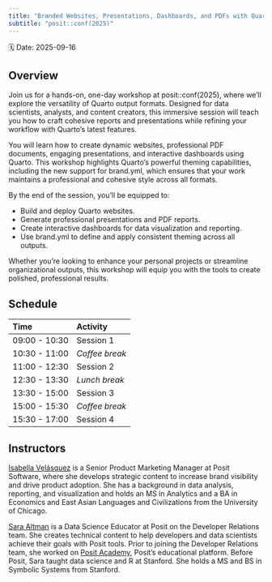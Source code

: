 ```yaml
---
title: "Branded Websites, Presentations, Dashboards, and PDFs with Quarto"
subtitle: "posit::conf(2025)"
---
```


🗓️ Date: 2025-09-16

## Overview

Join us for a hands-on, one-day workshop at posit::conf(2025), where we’ll explore the versatility of Quarto output formats. Designed for data scientists, analysts, and content creators, this immersive session will teach you how to craft cohesive reports and presentations while refining your workflow with Quarto’s latest features.

You will learn how to create dynamic websites, professional PDF documents, engaging presentations, and interactive dashboards using Quarto. This workshop highlights Quarto's powerful theming capabilities, including the new support for brand.yml, which ensures that your work maintains a professional and cohesive style across all formats.

By the end of the session, you’ll be equipped to:

* Build and deploy Quarto websites.
* Generate professional presentations and PDF reports.
* Create interactive dashboards for data visualization and reporting.
* Use brand.yml to define and apply consistent theming across all outputs.

Whether you're looking to enhance your personal projects or streamline organizational outputs, this workshop will equip you with the tools to create polished, professional results.

## Schedule

| Time          | Activity         |
| :------------ | :--------------- |
| 09:00 - 10:30 | Session 1        |
| 10:30 - 11:00 | *Coffee break*   |
| 11:00 - 12:30 | Session 2        |
| 12:30 - 13:30 | *Lunch break*    |
| 13:30 - 15:00 | Session 3        |
| 15:00 - 15:30 | *Coffee break*   |
| 15:30 - 17:00 | Session 4        |



## Instructors

[Isabella Velásquez](https://ivelasq.rbind.io/) is a Senior Product Marketing Manager at Posit Software, where she develops strategic content to increase brand visibility and drive product adoption. She has a background in data analysis, reporting, and visualization and holds an MS in Analytics and a BA in Economics and East Asian Languages and Civilizations from the University of Chicago.

[Sara Altman](https://www.linkedin.com/in/sarakaltman) is a Data Science Educator at Posit on the Developer Relations team. She creates technical content to help developers and data scientists achieve their goals with Posit tools. Prior to joining the Developer Relations team, she worked on [Posit Academy](https://posit.co/products/enterprise/academy/), Posit’s educational platform. Before Posit, Sara taught data science and R at Stanford. She holds a MS and BS in Symbolic Systems from Stanford.